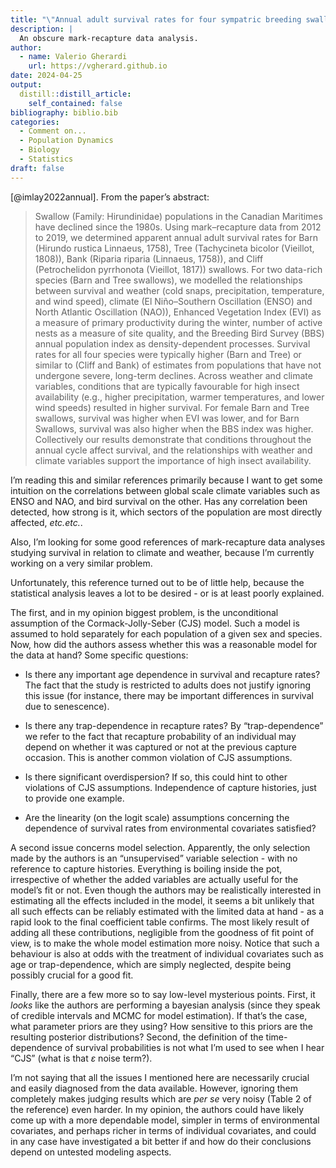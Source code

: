 ```yaml
---
title: "\"Annual adult survival rates for four sympatric breeding swallow species\" by Imlay et al."
description: |
  An obscure mark-recapture data analysis.
author:
  - name: Valerio Gherardi
    url: https://vgherard.github.io
date: 2024-04-25
output:
  distill::distill_article:
    self_contained: false
bibliography: biblio.bib
categories: 
  - Comment on...
  - Population Dynamics
  - Biology
  - Statistics
draft: false
---
```


[@imlay2022annual]. From the paper's abstract:

> Swallow (Family: Hirundinidae) populations in the Canadian Maritimes have declined since the 1980s. Using mark–recapture data from 2012 to 2019, we determined apparent annual adult survival rates for Barn (Hirundo rustica Linnaeus, 1758), Tree (Tachycineta bicolor (Vieillot, 1808)), Bank (Riparia riparia (Linnaeus, 1758)), and Cliff (Petrochelidon pyrrhonota (Vieillot, 1817)) swallows. For two data-rich species (Barn and Tree swallows), we modelled the relationships between survival and weather (cold snaps, precipitation, temperature, and wind speed), climate (El Niño–Southern Oscillation (ENSO) and North Atlantic Oscillation (NAO)), Enhanced Vegetation Index (EVI) as a measure of primary productivity during the winter, number of active nests as a measure of site quality, and the Breeding Bird Survey (BBS) annual population index as density-dependent processes. Survival rates for all four species were typically higher (Barn and Tree) or similar to (Cliff and Bank) of estimates from populations that have not undergone severe, long-term declines. Across weather and climate variables, conditions that are typically favourable for high insect availability (e.g., higher precipitation, warmer temperatures, and lower wind speeds) resulted in higher survival. For female Barn and Tree swallows, survival was higher when EVI was lower, and for Barn Swallows, survival was also higher when the BBS index was higher. Collectively our results demonstrate that conditions throughout the annual cycle affect survival, and the relationships with weather and climate variables support the importance of high insect availability.

I'm reading this and similar references primarily because I want to get some 
intuition on the correlations between global scale climate variables such as 
ENSO and NAO, and bird survival on the other. Has any correlation been detected, 
how strong is it, which sectors of the population are most directly affected, 
*etc.etc.*.

Also, I'm looking for some good references of mark-recapture data analyses 
studying survival in relation to climate and weather, because I'm currently 
working on a very similar problem. 

Unfortunately, this reference turned out to be of little help, because the 
statistical analysis leaves a lot to be desired - or is at least poorly 
explained.

The first, and in my opinion biggest problem, is the unconditional assumption of 
the Cormack-Jolly-Seber (CJS) model. Such a model is assumed to hold separately for 
each population of a given sex and species. Now, how did the authors assess 
whether this was a reasonable model for the data at hand? Some specific 
questions:

* Is there any important age dependence in survival and recapture rates? The 
fact that the study is restricted to adults does not justify ignoring this issue 
(for instance, there may be important differences in survival due to 
senescence).

* Is there any trap-dependence in recapture rates? By "trap-dependence" we refer
to the fact that recapture probability of an individual may depend on whether 
it was captured or not at the previous capture occasion. This is another common 
violation of CJS assumptions.

* Is there significant overdispersion? If so, this could hint to other 
violations of CJS assumptions. Independence of capture histories, just to 
provide one example.

* Are the linearity (on the logit scale) assumptions concerning the dependence 
of survival rates from environmental covariates satisfied?

A second issue concerns model selection. Apparently, the only selection made by
the authors is an "unsupervised" variable selection - with no reference to 
capture histories. Everything is boiling inside the pot, irrespective of whether
the added variables are actually useful for the model's fit or not. Even though
the authors may be realistically interested in estimating all the effects 
included in the model, it seems a bit unlikely that all such effects can be 
reliably estimated with the limited data at hand - as a rapid look to the final
coefficient table confirms. The most likely result of adding all these 
contributions, negligible from the goodness of fit point of view, is to make
the whole model estimation more noisy. Notice that such a behaviour is also at 
odds with the treatment of individual covariates such as age or trap-dependence,
which are simply neglected, despite being possibly crucial for a good fit. 

Finally, there are a few more so to say low-level mysterious points. First, it 
*looks* like the authors are performing a bayesian analysis (since they speak of 
credible intervals and MCMC for model estimation). If that's the case, what 
parameter priors are they using? How sensitive to this priors are the resulting 
posterior distributions? Second, the definition of the time-dependence of 
survival probabilities is not what I'm used to see when I hear "CJS" (what is
that $\varepsilon$ noise term?).

I'm not saying that all the issues I mentioned here are necessarily crucial 
and easily diagnosed from the data available. However, ignoring them completely 
makes judging results which are *per se* very noisy (Table 2 of the reference) 
even harder. In my opinion, the authors could have likely come up with a more 
dependable model, simpler in terms of environmental covariates, and perhaps 
richer in terms of individual covariates, and could in any case have 
investigated a bit better if and how do their conclusions depend on untested 
modeling aspects. 

